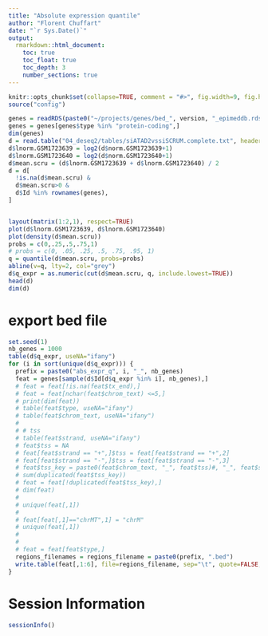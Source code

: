 ```yaml
---
title: "Absolute expression quantile"
author: "Florent Chuffart"
date: "`r Sys.Date()`"
output: 
  rmarkdown::html_document:
    toc: true
    toc_float: true
    toc_depth: 3
    number_sections: true
---
```




```r
knitr::opts_chunk$set(collapse=TRUE, comment = "#>", fig.width=9, fig.height=6, eval=TRUE, echo=FALSE, results="hide")
source("config")
```


```r
genes = readRDS(paste0("~/projects/genes/bed_", version, "_epimeddb.rds"))
genes = genes[genes$type %in% "protein-coding",]
dim(genes)
d = read.table("04_deseq2/tables/siATAD2vssiSCRUM.complete.txt", header=TRUE, stringsAsFactors=FALSE)
d$lnorm.GSM1723639 = log2(d$norm.GSM1723639+1)
d$lnorm.GSM1723640 = log2(d$norm.GSM1723640+1)
d$mean.scru = (d$lnorm.GSM1723639 + d$lnorm.GSM1723640) / 2
d = d[
  !is.na(d$mean.scru) & 
  d$mean.scru>0 & 
  d$Id %in% rownames(genes),
]


layout(matrix(1:2,1), respect=TRUE)
plot(d$lnorm.GSM1723639, d$lnorm.GSM1723640)
plot(density(d$mean.scru))
probs = c(0,.25,.5,.75,1)
# probs = c(0, .05, .25, .5, .75, .95, 1)
q = quantile(d$mean.scru, probs=probs)
abline(v=q, lty=2, col="grey")
d$q_expr = as.numeric(cut(d$mean.scru, q, include.lowest=TRUE))
head(d)
dim(d)
```

# export bed file

```r
set.seed(1)
nb_genes = 1000
table(d$q_expr, useNA="ifany")
for (i in sort(unique(d$q_expr))) {
  prefix = paste0("abs_expr_q", i, "_", nb_genes)
  feat = genes[sample(d$Id[d$q_expr %in% i], nb_genes),]
  # feat = feat[!is.na(feat$tx_end),]
  # feat = feat[nchar(feat$chrom_text) <=5,]
  # print(dim(feat))
  # table(feat$type, useNA="ifany")
  # table(feat$chrom_text, useNA="ifany")
  #
  # # tss
  # table(feat$strand, useNA="ifany")
  # feat$tss = NA
  # feat[feat$strand == "+",]$tss = feat[feat$strand == "+",2]
  # feat[feat$strand == "-",]$tss = feat[feat$strand == "-",3]
  # feat$tss_key = paste0(feat$chrom_text, "_", feat$tss)#, "_", feat$strand)
  # sum(duplicated(feat$tss_key))
  # feat = feat[!duplicated(feat$tss_key),]
  # dim(feat)
  #
  # unique(feat[,1])
  #
  # feat[feat[,1]=="chrMT",1] = "chrM"
  # unique(feat[,1])
  #
  #
  # feat = feat[feat$type,]
  regions_filenames = regions_filename = paste0(prefix, ".bed")
  write.table(feat[,1:6], file=regions_filename, sep="\t", quote=FALSE,row.names=FALSE, col.names=FALSE)  
}


```

# Session Information

```r
sessionInfo()
```



